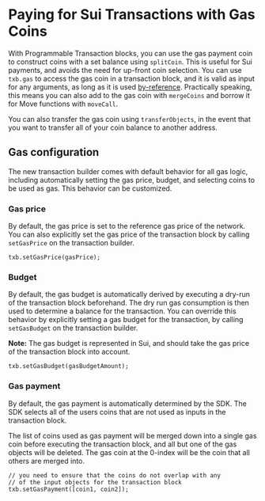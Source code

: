 # Paying for Sui Transactions with Gas Coins

With Programmable Transaction blocks, you can use the gas payment coin to construct coins with a set
balance using `splitCoin`. This is useful for Sui payments, and avoids the need for up-front coin
selection. You can use `txb.gas` to access the gas coin in a transaction block, and it is valid as
input for any arguments, as long as it is used
[by-reference](https://docs.sui.io/build/programming-with-objects/ch2-using-objects#pass-objects-by-reference).
Practically speaking, this means you can also add to the gas coin with `mergeCoins` and borrow it
for Move functions with `moveCall`.

You can also transfer the gas coin using `transferObjects`, in the event that you want to transfer
all of your coin balance to another address.

## Gas configuration

The new transaction builder comes with default behavior for all gas logic, including automatically
setting the gas price, budget, and selecting coins to be used as gas. This behavior can be
customized.

### Gas price

By default, the gas price is set to the reference gas price of the network. You can also explicitly
set the gas price of the transaction block by calling `setGasPrice` on the transaction builder.

```tsx
txb.setGasPrice(gasPrice);
```

### Budget

By default, the gas budget is automatically derived by executing a dry-run of the transaction block
beforehand. The dry run gas consumption is then used to determine a balance for the transaction. You
can override this behavior by explicitly setting a gas budget for the transaction, by calling
`setGasBudget` on the transaction builder.

**Note:** The gas budget is represented in Sui, and should take the gas price of the transaction
block into account.

```tsx
txb.setGasBudget(gasBudgetAmount);
```

### Gas payment

By default, the gas payment is automatically determined by the SDK. The SDK selects all of the users
coins that are not used as inputs in the transaction block.

The list of coins used as gas payment will be merged down into a single gas coin before executing
the transaction block, and all but one of the gas objects will be deleted. The gas coin at the
0-index will be the coin that all others are merged into.

```tsx
// you need to ensure that the coins do not overlap with any
// of the input objects for the transaction block
txb.setGasPayment([coin1, coin2]);
```
